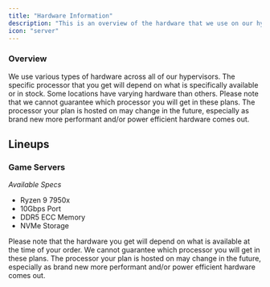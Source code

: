 ```yaml
---
title: "Hardware Information"
description: "This is an overview of the hardware that we use on our hypervisors."
icon: "server"
---
```


### Overview

We use various types of hardware across all of our hypervisors. The specific processor that you get will depend on what is specifically available or in stock. Some locations have varying hardware than others. Please note that we cannot guarantee which processor you will get in these plans. The processor your plan is hosted on may change in the future, especially as brand new more performant and/or power efficient hardware comes out.

## Lineups

### Game Servers

_Available Specs_

- Ryzen 9 7950x
- 10Gbps Port
- DDR5 ECC Memory
- NVMe Storage

Please note that the hardware you get will depend on what is available at the time of your order. We cannot guarantee which processor you will get in these plans. The processor your plan is hosted on may change in the future, especially as brand new more performant and/or power efficient hardware comes out.
